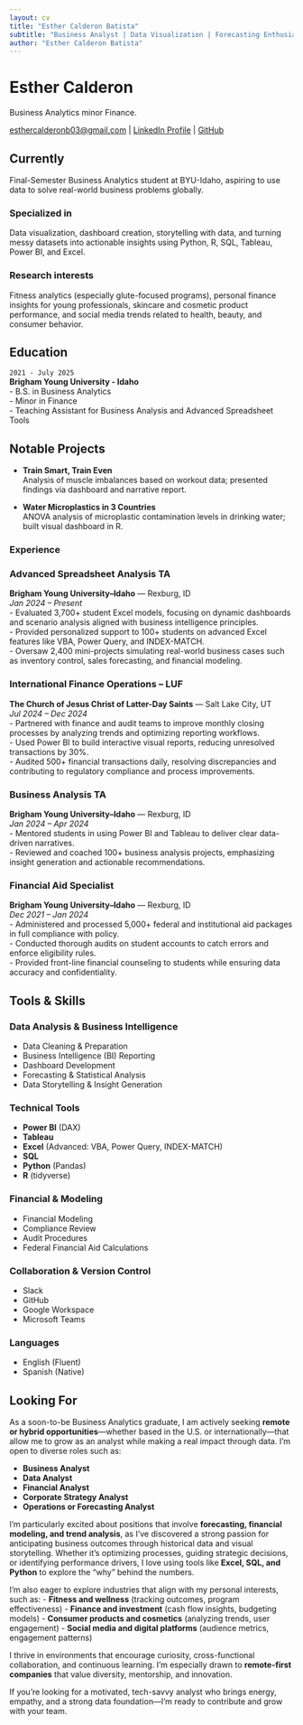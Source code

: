```yaml
---
layout: cv
title: "Esther Calderon Batista"
subtitle: "Business Analyst | Data Visualization | Forecasting Enthusiast"
author: "Esther Calderon Batista"
---
```

# Esther Calderon
Business Analytics minor Finance.

<div id="webaddress">
  <a href="mailto:esthercalderonb03@gmail.com">esthercalderonb03@gmail.com</a> |
  <a href="https://www.linkedin.com/in/esther-calderon">LinkedIn Profile</a> |
  <a href="https://github.com/EstherCalderonB">GitHub</a>
</div>

## Currently

Final-Semester Business Analytics student at BYU-Idaho, aspiring to use data to solve real-world business problems globally.

### Specialized in

Data visualization, dashboard creation, storytelling with data, and turning messy datasets into actionable insights using Python, R, SQL, Tableau, Power BI, and Excel.


### Research interests

Fitness analytics (especially glute-focused programs), personal finance insights for young professionals, skincare and cosmetic product performance, and social media trends related to health, beauty, and consumer behavior.

## Education

`2021 - July 2025`  
__Brigham Young University - Idaho__  
- B.S. in Business Analytics  
- Minor in Finance  
- Teaching Assistant for Business Analysis and Advanced Spreadsheet Tools 


## Notable Projects


- **Train Smart, Train Even**  
  Analysis of muscle imbalances based on workout data; presented findings via dashboard and narrative report.

- **Water Microplastics in 3 Countries**  
  ANOVA analysis of microplastic contamination levels in drinking water; built visual dashboard in R.



### Experience

### Advanced Spreadsheet Analysis TA  
**Brigham Young University–Idaho** — Rexburg, ID  
*Jan 2024 – Present*  
- Evaluated 3,700+ student Excel models, focusing on dynamic dashboards and scenario analysis aligned with business intelligence principles.  
- Provided personalized support to 100+ students on advanced Excel features like VBA, Power Query, and INDEX-MATCH.  
- Oversaw 2,400 mini-projects simulating real-world business cases such as inventory control, sales forecasting, and financial modeling.

### International Finance Operations – LUF  
**The Church of Jesus Christ of Latter-Day Saints** — Salt Lake City, UT  
*Jul 2024 – Dec 2024*  
- Partnered with finance and audit teams to improve monthly closing processes by analyzing trends and optimizing reporting workflows.  
- Used Power BI to build interactive visual reports, reducing unresolved transactions by 30%.  
- Audited 500+ financial transactions daily, resolving discrepancies and contributing to regulatory compliance and process improvements.

### Business Analysis TA  
**Brigham Young University–Idaho** — Rexburg, ID  
*Jan 2024 – Apr 2024*  
- Mentored students in using Power BI and Tableau to deliver clear data-driven narratives.  
- Reviewed and coached 100+ business analysis projects, emphasizing insight generation and actionable recommendations.

### Financial Aid Specialist  
**Brigham Young University–Idaho** — Rexburg, ID  
*Dec 2021 – Jan 2024*  
- Administered and processed 5,000+ federal and institutional aid packages in full compliance with policy.  
- Conducted thorough audits on student accounts to catch errors and enforce eligibility rules.  
- Provided front-line financial counseling to students while ensuring data accuracy and confidentiality.

## Tools & Skills

### Data Analysis & Business Intelligence
- Data Cleaning & Preparation  
- Business Intelligence (BI) Reporting  
- Dashboard Development  
- Forecasting & Statistical Analysis  
- Data Storytelling & Insight Generation

### Technical Tools
- **Power BI** (DAX)  
- **Tableau**  
- **Excel** (Advanced: VBA, Power Query, INDEX-MATCH)  
- **SQL**  
- **Python** (Pandas)  
- **R** (tidyverse)

### Financial & Modeling
- Financial Modeling  
- Compliance Review  
- Audit Procedures  
- Federal Financial Aid Calculations

###  Collaboration & Version Control
- Slack  
- GitHub  
- Google Workspace  
- Microsoft Teams

###  Languages
- English (Fluent)  
- Spanish (Native)


## Looking For

As a soon-to-be Business Analytics graduate, I am actively seeking **remote or hybrid opportunities**—whether based in the U.S. or internationally—that allow me to grow as an analyst while making a real impact through data. I'm open to diverse roles such as:

- **Business Analyst**  
- **Data Analyst**  
- **Financial Analyst**  
- **Corporate Strategy Analyst**  
- **Operations or Forecasting Analyst**

I'm particularly excited about positions that involve **forecasting, financial modeling, and trend analysis**, as I've discovered a strong passion for anticipating business outcomes through historical data and visual storytelling. Whether it's optimizing processes, guiding strategic decisions, or identifying performance drivers, I love using tools like **Excel, SQL, and Python** to explore the "why" behind the numbers.

I'm also eager to explore industries that align with my personal interests, such as:
- **Fitness and wellness** (tracking outcomes, program effectiveness)
- **Finance and investment** (cash flow insights, budgeting models)
- **Consumer products and cosmetics** (analyzing trends, user engagement)
- **Social media and digital platforms** (audience metrics, engagement patterns)

I thrive in environments that encourage curiosity, cross-functional collaboration, and continuous learning. I'm especially drawn to **remote-first companies** that value diversity, mentorship, and innovation.

If you're looking for a motivated, tech-savvy analyst who brings energy, empathy, and a strong data foundation—I’m ready to contribute and grow with your team.


<!-- ### Footer

Last updated: May 2013 -->